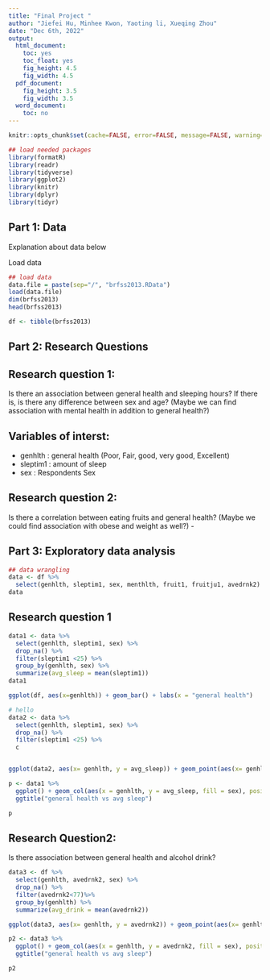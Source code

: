 ```yaml
---
title: "Final Project "
author: "Jiefei Hu, Minhee Kwon, Yaoting li, Xueqing Zhou"
date: "Dec 6th, 2022"
output:
  html_document:
    toc: yes
    toc_float: yes
    fig_height: 4.5
    fig_width: 4.5
  pdf_document:
    fig_height: 3.5
    fig_width: 3.5
  word_document:
    toc: no
---
```


```r
knitr::opts_chunk$set(cache=FALSE, error=FALSE, message=FALSE, warning=FALSE)
```

```r
## load needed packages
library(formatR)
library(readr)
library(tidyverse)
library(ggplot2)
library(knitr)
library(dplyr)
library(tidyr)
```

## Part 1: Data

Explanation about data below

Load data
```r
## load data
data.file = paste(sep="/", "brfss2013.RData")
load(data.file)
dim(brfss2013)
head(brfss2013)

df <- tibble(brfss2013)
```

## Part 2: Research Questions

## Research question 1: 
Is there an association between general health and sleeping hours? If there is, is there any difference between sex and age? (Maybe we can find association with mental health in addition to general health?)

## Variables of interst:
 - genhlth : general health (Poor, Fair, good, very good, Excellent)
 - sleptim1 : amount of sleep
 - sex : Respondents Sex
 
## Research question 2:
Is there a correlation between eating fruits and general health? (Maybe we could find association with obese and weight as well?)
 - 

## Part 3: Exploratory data analysis

```r
## data wrangling
data <- df %>%
  select(genhlth, sleptim1, sex, menthlth, fruit1, fruitju1, avedrnk2)
data
```
## Research question 1
```r
data1 <- data %>% 
  select(genhlth, sleptim1, sex) %>%
  drop_na() %>%
  filter(sleptim1 <25) %>%
  group_by(genhlth, sex) %>%
  summarize(avg_sleep = mean(sleptim1))
data1
```
```r
ggplot(df, aes(x=genhlth)) + geom_bar() + labs(x = "general health")
```

```r
# hello
data2 <- data %>% 
  select(genhlth, sleptim1, sex) %>%
  drop_na() %>%
  filter(sleptim1 <25) %>%
  c


ggplot(data2, aes(x= genhlth, y = avg_sleep)) + geom_point(aes(x= genhlth, y = avg_sleep)) + geom_line() + labs(x = "general health", y = "average sleep hours", title = "general health vs average sleep hours") + ylim(6.5,7.2)
```

```r
p <- data1 %>%
  ggplot() + geom_col(aes(x = genhlth, y = avg_sleep, fill = sex), position = "dodge") + xlab("general health") +
  ggtitle("general health vs avg sleep") 

p
```
## Research Question2:
Is there association between general health and alcohol drink?
```r
data3 <- df %>%
  select(genhlth, avedrnk2, sex) %>%
  drop_na() %>%
  filter(avedrnk2<77)%>%
  group_by(genhlth) %>%
  summarize(avg_drink = mean(avedrnk2))

ggplot(data3, aes(x= genhlth, y = avedrnk2)) + geom_point(aes(x= genhlth, y = avg_drink)) + labs(x = "general health", y = "average drink", title = "general health vs average drink")
```
```r
p2 <- data3 %>%
  ggplot() + geom_col(aes(x = genhlth, y = avedrnk2, fill = sex), position = "dodge") + xlab("general health") +
  ggtitle("general health vs avg sleep") 

p2
```

